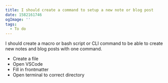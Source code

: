 ```yaml
---
title: I should create a command to setup a new note or blog post
date: 1582161746
ogImage: ''
tags:
  - To do
---
```


I should create a macro or bash script or CLI command to be able to create new notes and blog posts with one command.

- Create a file
- Open VSCode
- Fill in frontmatter
- Open terminal to correct directory
